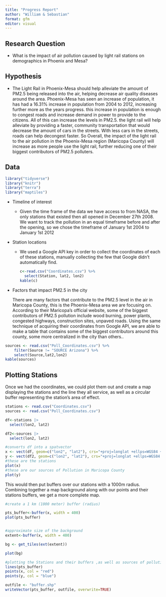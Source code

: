 ```yaml
---
title: "Progress Report"
author: "William & Sebastian"
format: gfm
editor: visual
---
```


## Research Question

-   What is the impact of air pollution caused by light rail stations on demographics in Phoenix and Mesa?

## Hypothesis

-   The Light Rail in Phoenix-Mesa should help alleviate the amount of PM2.5 being released into the air, helping decrease air quality diseases around the area. Phoenix-Mesa has seen an increase of population, it has had a 16.31% increase in population from 2004 to 2012, increasing further more as the years progress. this increase in population is enough to congest roads and increase demand in power to provide to the citizens. All of this can increase the levels in PM2.5. the light rail will help alleviate by providing a faster, community transportation that would decrease the amount of cars in the streets. With less cars in the streets, roads can help decongest faster. So Overall, the impact of the light rail to the air pollution in the Phoenix-Mesa region (Maricopa County) will increase as more people use the light rail, further reducing one of their biggest contributors of PM2.5 polluters.

## Data

```r
library("tidyverse")
library("knitr")
library("terra")
library("maptiles")
```

-   Timeline of interest

    -   Given the time frame of the data we have access to from NASA, the only stations that existed then all opened in December 27th 2008. We want to track the pollution in an equal timeframe before and after the opening, so we chose the timeframe of January 1st 2004 to January 1st 2012

-   Station locations

    -   We used a Google API key in order to collect the coordinates of each of these stations, manually collecting the few that Google didn't automatically find.

        ```r
        c<-read.csv("Coordinates.csv") %>%
          select(Station, lat2, lon2)
        kable(c)
        ```

-   Factors that impact PM2.5 in the city

    There are many factors that contribute to the PM2.5 level in the air in Maricopa County, this is the Phoenix-Mesa area we are focusing on. According to their Maricopa's official website, some of the biggest contributors of PM2.5 pollution include wood burning, power plants, congested highways, construction sites, unpaved roads. Using the same technique of acquiring their coordinates from Google API, we are able to make a table that contains some of the biggest contributors around this county, some more centralized in the city than others..

```r
sources <- read.csv("Poll_Coordinates.csv") %>%
    filter(Source != "SOURCE Arizona") %>%
    select(Source,lat2,lon2)
kable(sources)

```

## Plotting Stations

Once we had the coordinates, we could plot them out and create a map displaying the stations and the line they all service, as well as a circular buffer representing the station's area of effect.

```r
stations <- read.csv("Coordinates.csv")
sources <- read.csv("Poll_Coordinates.csv")

df<-stations |>
  select(lon2, lat2)

df2<-sources |>
  select(lon2, lat2)

#converts df into a spatvector
x <- vect(df, geom=c("lon2", "lat2"), crs="+proj=longlat +ellps=WGS84 +datum=WGS84 +no_defs ")
y <- vect(df2, geom=c("lon2", "lat2"), crs="+proj=longlat +ellps=WGS84 +datum=WGS84 +no_defs ")
#these are the stations 
plot(x)
#these are our sources of Pollution in Maricopa County
plot(y)

```

This would then put buffers over our stations with a 1000m radius. Combining together a map background along with our points and their stations buffers, we get a more complete map.

```r
#create a 1 km (1000 meter) buffer (radius)

pts_buffer<-buffer(x, width = 400)
plot(pts_buffer)


#approximate size of the background
extent<-buffer(x, width = 400)

bg <- get_tiles(ext(extent))

plot(bg)

#plotting the Stations and their buffers ,as well as sources of pollution
lines(pts_buffer)
points(x, col = "red")
points(y, col = "blue")

outfile <- "buffer.shp"
writeVector(pts_buffer, outfile, overwrite=TRUE)

```
